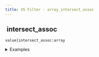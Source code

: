 ```yaml
---
title: XS Filter - array_intersect_assoc
---
```


## <img src="../assets/docuBadge (11).png" alt="" data-size="line" /> intersect\_assoc <a href="#xs-array_intersect_assoc" id="xs-array_intersect_assoc"></a>

`value|intersect_assoc:array`

<details>

<summary>Examples</summary>

```javascript
{"a":1,"b":2}|intersect_assoc:{"b":2,"c":3}    // Returns {"b":2}
```

</details>
